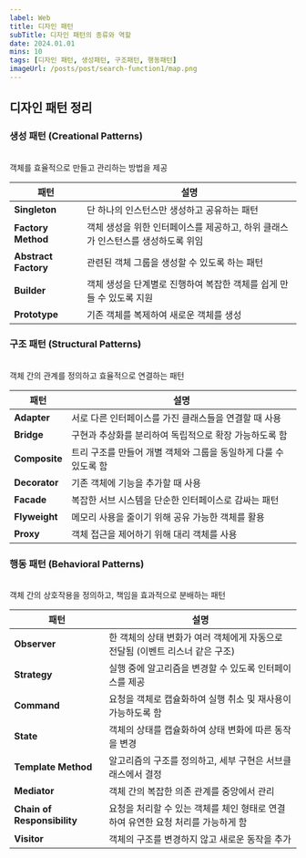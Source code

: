 ```yaml
---
label: Web
title: 디자인 패턴
subTitle: 디자인 패턴의 종류와 역할
date: 2024.01.01
mins: 10
tags: [디자인 패턴, 생성패턴, 구조패턴, 행동패턴]
imageUrl: /posts/post/search-function1/map.png
---
```


## 디자인 패턴 정리

### 생성 패턴 (Creational Patterns)
<br/>
객체를 효율적으로 만들고 관리하는 방법을 제공

| 패턴 | 설명 |
|------|------|
| **Singleton** | 단 하나의 인스턴스만 생성하고 공유하는 패턴 |
| **Factory Method** | 객체 생성을 위한 인터페이스를 제공하고, 하위 클래스가 인스턴스를 생성하도록 위임 |
| **Abstract Factory** | 관련된 객체 그룹을 생성할 수 있도록 하는 패턴 |
| **Builder** | 객체 생성을 단계별로 진행하여 복잡한 객체를 쉽게 만들 수 있도록 지원 |
| **Prototype** | 기존 객체를 복제하여 새로운 객체를 생성 |

### 구조 패턴 (Structural Patterns)
<br/>
객체 간의 관계를 정의하고 효율적으로 연결하는 패턴

| 패턴 | 설명 |
|------|------|
| **Adapter** | 서로 다른 인터페이스를 가진 클래스들을 연결할 때 사용 |
| **Bridge** | 구현과 추상화를 분리하여 독립적으로 확장 가능하도록 함 |
| **Composite** | 트리 구조를 만들어 개별 객체와 그룹을 동일하게 다룰 수 있도록 함 |
| **Decorator** | 기존 객체에 기능을 추가할 때 사용 |
| **Facade** | 복잡한 서브 시스템을 단순한 인터페이스로 감싸는 패턴 |
| **Flyweight** | 메모리 사용을 줄이기 위해 공유 가능한 객체를 활용 |
| **Proxy** | 객체 접근을 제어하기 위해 대리 객체를 사용 |

### 행동 패턴 (Behavioral Patterns)
<br/>
객체 간의 상호작용을 정의하고, 책임을 효과적으로 분배하는 패턴

| 패턴 | 설명 |
|------|------|
| **Observer** | 한 객체의 상태 변화가 여러 객체에게 자동으로 전달됨 (이벤트 리스너 같은 구조) |
| **Strategy** | 실행 중에 알고리즘을 변경할 수 있도록 인터페이스를 제공 |
| **Command** | 요청을 객체로 캡슐화하여 실행 취소 및 재사용이 가능하도록 함 |
| **State** | 객체의 상태를 캡슐화하여 상태 변화에 따른 동작을 변경 |
| **Template Method** | 알고리즘의 구조를 정의하고, 세부 구현은 서브클래스에서 결정 |
| **Mediator** | 객체 간의 복잡한 의존 관계를 중앙에서 관리 |
| **Chain of Responsibility** | 요청을 처리할 수 있는 객체를 체인 형태로 연결하여 유연한 요청 처리를 가능하게 함 |
| **Visitor** | 객체의 구조를 변경하지 않고 새로운 동작을 추가 |